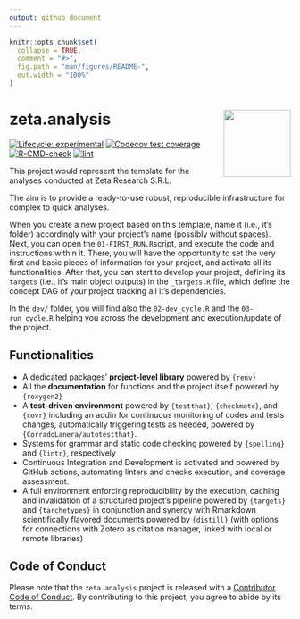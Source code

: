 ```yaml
---
output: github_document
---
```


<!-- README.md is generated from README.Rmd. Please edit that file -->

```r
knitr::opts_chunk$set(
  collapse = TRUE,
  comment = "#>",
  fig.path = "man/figures/README-",
  out.width = "100%"
)
```

# zeta.analysis <img src='man/figures/logo.png' align="right" height="120" />

<!-- badges: start -->
[![Lifecycle: experimental](https://img.shields.io/badge/lifecycle-experimental-orange.svg)](https://lifecycle.r-lib.org/articles/stages.html#experimental)
[![Codecov test coverage](https://codecov.io/gh/UBESP-DCTV/zeta.analysis/branch/master/graph/badge.svg)](https://app.codecov.io/gh/UBESP-DCTV/zeta.analysis?branch=master)
[![R-CMD-check](https://github.com/UBESP-DCTV/zeta.analysis/actions/workflows/check-release.yaml/badge.svg)](https://github.com/UBESP-DCTV/zeta.analysis/actions/workflows/check-release.yaml)
[![lint](https://github.com/UBESP-DCTV/zeta.analysis/workflows/lint/badge.svg)](https://github.com/UBESP-DCTV/zeta.analysis/actions)
<!-- badges: end -->


This project would represent the template for the analyses conducted at Zeta Research S.R.L.


The aim is to provide a ready-to-use robust, reproducible infrastructure for complex to quick analyses.

When you create a new project based on this template, name it (i.e., it's folder) accordingly with your project's name (possibly without spaces). Next, you can open the `01-FIRST_RUN.R`script, and  execute the code and instructions within it. There, you will have the opportunity to set the very first and basic pieces of information for your project, and activate all its functionalities. After that, you can start to develop your project, defining its `targets` (i.e., it's main object outputs) in the `_targets.R` file, which define the concept DAG of your project tracking all it's dependencies. 

In the `dev/` folder, you will find also the `02-dev_cycle.R` and the `03-run_cycle.R` helping you across the development and execution/update of the project.



## Functionalities

- A dedicated packages' **project-level library** powered by `{renv}`
- All the **documentation** for functions and the project itself powered by `{roxygen2}`
- A **test-driven environment** powered by `{testthat}`, `{checkmate}`, and `{covr}` including an addin for continuous monitoring of codes and tests changes, automatically triggering tests as needed, powered by `{CorradoLanera/autotestthat}`.
- Systems for grammar and static code checking powered by `{spelling}` and `{lintr}`, respectively
- Continuous Integration and Development is activated and powered by GitHub actions, automating linters and checks execution, and coverage assessment.
- A full environment enforcing reproducibility by the execution, caching and invalidation of a structured project's pipeline powered by `{targets}` and `{tarchetypes}` in conjunction and synergy with Rmarkdown scientifically flavored documents powered by `{distill}` (with options for connections with Zotero as citation manager, linked with local or remote libraries)







## Code of Conduct

Please note that the `zeta.analysis` project is released with a [Contributor Code of Conduct](https://contributor-covenant.org/version/2/0/CODE_OF_CONDUCT.html). By contributing to this project, you agree to abide by its terms.
